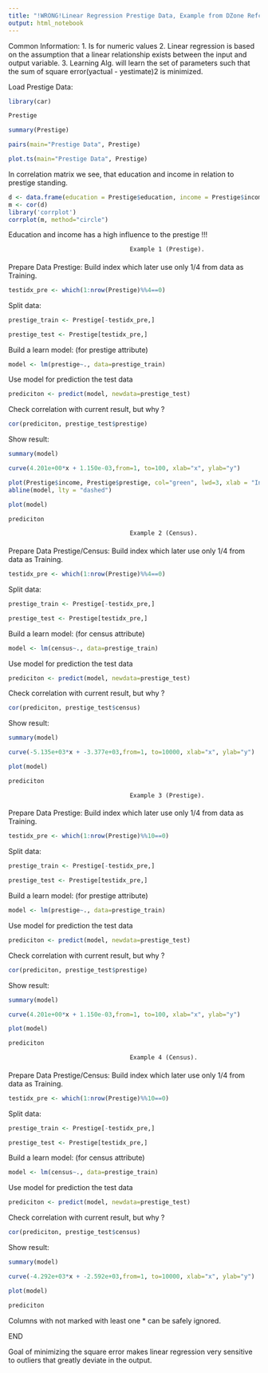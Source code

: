 ```yaml
---
title: "!WRONG!Linear Regression Prestige Data, Example from DZone Refcardz"
output: html_notebook
---
```

Common Information:
1. Is for numeric values
2. Linear regression is based on the assumption that a linear relationship exists between the input and output variable.
3. Learning Alg. will learn the set of parameters such that the sum of square error(yactual - yestimate)2 is minimized.

Load Prestige Data:
```r
library(car)
```
```r
Prestige
```
```r
summary(Prestige)
```
```r
pairs(main="Prestige Data", Prestige)
```
```r
plot.ts(main="Prestige Data", Prestige)
```
In correlation matrix we see, that education and income in relation to prestige standing. 
```r
d <- data.frame(education = Prestige$education, income = Prestige$income, women = Prestige$women, prestige = Prestige$prestige, census = Prestige$census)
m <- cor(d)
library('corrplot')
corrplot(m, method="circle")
```
Education and income has a high influence to the prestige !!!

                                      Example 1 (Prestige).
####
Prepare Data Prestige:
Build index which later use only 1/4 from data as Training.
```r
testidx_pre <- which(1:nrow(Prestige)%%4==0)
```
Split data:
```r
prestige_train <- Prestige[-testidx_pre,]
```
```r
prestige_test <- Prestige[testidx_pre,]
```
Build a learn model: (for prestige attribute)
```r
model <- lm(prestige~., data=prestige_train)
```
Use model for prediction the test data
```r
prediciton <- predict(model, newdata=prestige_test)
```
Check correlation with current result, but why ? 
```r
cor(prediciton, prestige_test$prestige)
```
Show result:
```r
summary(model)
```
```r
curve(4.201e+00*x + 1.150e-03,from=1, to=100, xlab="x", ylab="y")
```
```r
plot(Prestige$income, Prestige$prestige, col="green", lwd=3, xlab = "Income", ylab = "Prestige", main = "Prestige in. Income")
abline(model, lty = "dashed")
```

```r
plot(model)
```
```r
prediciton
```

                                      Example 2 (Census).
####
Prepare Data Prestige/Census:
Build index which later use only 1/4 from data as Training.
```r
testidx_pre <- which(1:nrow(Prestige)%%4==0)
```
Split data:
```r
prestige_train <- Prestige[-testidx_pre,]
```
```r
prestige_test <- Prestige[testidx_pre,]
```
Build a learn model: (for census attribute)
```r
model <- lm(census~., data=prestige_train)
```
Use model for prediction the test data
```r
prediciton <- predict(model, newdata=prestige_test)
```
Check correlation with current result, but why ? 
```r
cor(prediciton, prestige_test$census)
```
Show result:
```r
summary(model)
```
```r
curve(-5.135e+03*x + -3.377e+03,from=1, to=10000, xlab="x", ylab="y")
```
```r
plot(model)
```
```r
prediciton
```

                                      Example 3 (Prestige).
####
Prepare Data Prestige:
Build index which later use only 1/4 from data as Training.
```r
testidx_pre <- which(1:nrow(Prestige)%%10==0)
```
Split data:
```r
prestige_train <- Prestige[-testidx_pre,]
```
```r
prestige_test <- Prestige[testidx_pre,]
```
Build a learn model: (for prestige attribute)
```r
model <- lm(prestige~., data=prestige_train)
```
Use model for prediction the test data
```r
prediciton <- predict(model, newdata=prestige_test)
```
Check correlation with current result, but why ? 
```r
cor(prediciton, prestige_test$prestige)
```
Show result:
```r
summary(model)
```
```r
curve(4.201e+00*x + 1.150e-03,from=1, to=100, xlab="x", ylab="y")
```
```r
plot(model)
```
```r
prediciton
```

                                      Example 4 (Census).
####
Prepare Data Prestige/Census:
Build index which later use only 1/4 from data as Training.
```r
testidx_pre <- which(1:nrow(Prestige)%%10==0)
```
Split data:
```r
prestige_train <- Prestige[-testidx_pre,]
```
```r
prestige_test <- Prestige[testidx_pre,]
```
Build a learn model: (for census attribute)
```r
model <- lm(census~., data=prestige_train)
```
Use model for prediction the test data
```r
prediciton <- predict(model, newdata=prestige_test)
```
Check correlation with current result, but why ? 
```r
cor(prediciton, prestige_test$census)
```
Show result:
```r
summary(model)
```
```r
curve(-4.292e+03*x + -2.592e+03,from=1, to=10000, xlab="x", ylab="y")
```
```r
plot(model)
```
```r
prediciton
```

Columns with not marked with least one * can be safely ignored.

END

Goal of minimizing the square error makes linear regression very sensitive to outliers that greatly deviate in the output.
